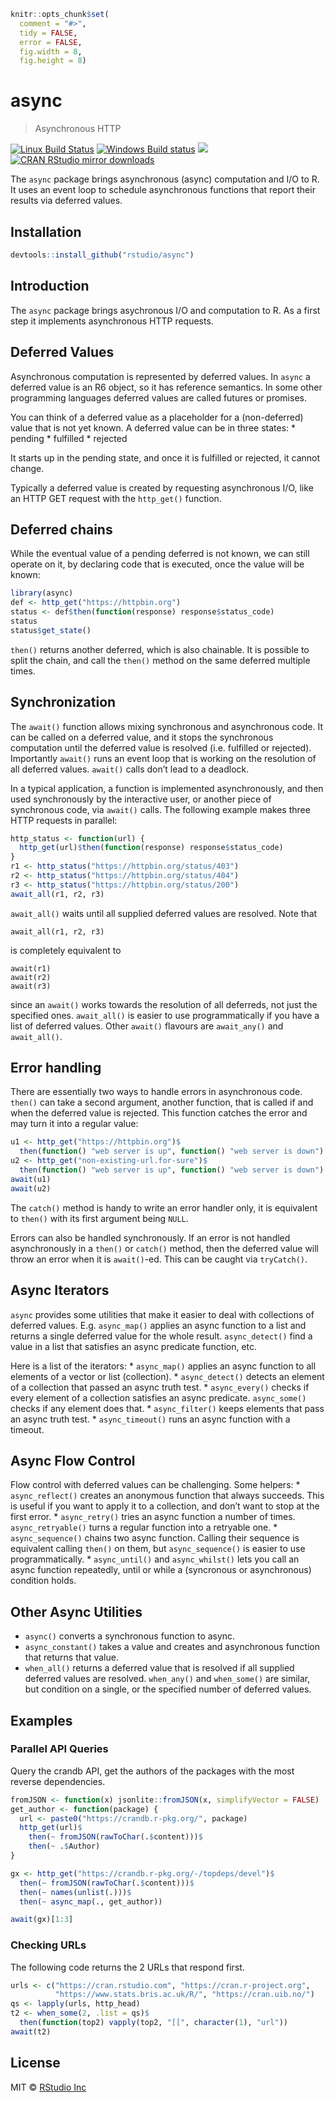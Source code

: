 
```r
knitr::opts_chunk$set(
  comment = "#>",
  tidy = FALSE,
  error = FALSE,
  fig.width = 8,
  fig.height = 8)
```

# async

> Asynchronous HTTP

[![Linux Build Status](https://travis-ci.org/rstudio/async.svg?branch=master)](https://travis-ci.org/rstudio/async)
[![Windows Build status](https://ci.appveyor.com/api/projects/status/github/rstudio/async?svg=true)](https://ci.appveyor.com/project/gaborcsardi/async)
[![](http://www.r-pkg.org/badges/version/async)](http://www.r-pkg.org/pkg/async)
[![CRAN RStudio mirror downloads](http://cranlogs.r-pkg.org/badges/async)](http://www.r-pkg.org/pkg/async)

The `async` package brings asynchronous (async) computation and I/O to R.
It uses an event loop to schedule asynchronous functions that
report their results via deferred values.

## Installation

```r
devtools::install_github("rstudio/async")
```

## Introduction

The `async` package brings asychronous I/O and computation to R. As a first
step it implements asynchronous HTTP requests.

## Deferred Values

Asynchronous computation is represented by deferred values. In `async`
a deferred value is an R6 object, so it has reference semantics.
In some other programming languages deferred values are called futures
or promises.

You can think of a deferred value as a placeholder for
a (non-deferred) value that is not yet known. A deferred value can be in
three states:
* pending
* fulfilled
* rejected

It starts up in the pending state, and once it is fulfilled or rejected,
it cannot change.

Typically a deferred value is created by requesting asynchronous I/O, like
an HTTP GET request with the `http_get()` function.

## Deferred chains

While the eventual value of a pending deferred is not known, we can still
operate on it, by declaring code that is executed, once the value will be
known:

```r
library(async)
def <- http_get("https://httpbin.org")
status <- def$then(function(response) response$status_code)
status
status$get_state()
```

`then()` returns another deferred, which is also chainable. It is possible
to split the chain, and call the `then()` method on the same deferred
multiple times.

## Synchronization

The `await()` function allows mixing synchronous and asynchronous code.
It can be called on a deferred value, and it stops the synchronous
computation until the deferred value is resolved (i.e. fulfilled or
rejected). Importantly `await()` runs an event loop that is working on the
resolution of all deferred values. `await()` calls don't lead to a
deadlock.

In a typical application, a function is implemented asynchronously, and
then used synchronously by the interactive user, or another piece of
synchronous code, via `await()` calls. The following example makes three
HTTP requests in parallel:

```r
http_status <- function(url) {
  http_get(url)$then(function(response) response$status_code)
}
r1 <- http_status("https://httpbin.org/status/403")
r2 <- http_status("https://httpbin.org/status/404")
r3 <- http_status("https://httpbin.org/status/200")
await_all(r1, r2, r3)
```

`await_all()` waits until all supplied deferred values are resolved.
Note that
```
await_all(r1, r2, r3)
```
is completely equivalent to
```
await(r1)
await(r2)
await(r3)
```
since an `await()` works towards the resolution of all deferreds, not just
the specified ones. `await_all()` is easier to use programmatically if you
have a list of deferred values. Other `await()` flavours are `await_any()`
and `await_all()`.

## Error handling

There are essentially two ways to handle errors in asynchronous code.
`then()` can take a second argument, another function, that is called
if and when the deferred value is rejected. This function catches the
error and may turn it into a regular value:

```r
u1 <- http_get("https://httpbin.org")$
  then(function() "web server is up", function() "web server is down")
u2 <- http_get("non-existing-url.for-sure")$
  then(function() "web server is up", function() "web server is down")
await(u1)
await(u2)
```

The `catch()` method is handy to write an error handler only, it is
equivalent to `then()` with its first argument being `NULL`.

Errors can also be handled synchronously. If an error is not handled
asynchronously in a `then()` or `catch()` method, then the deferred value
will throw an error when it is `await()`-ed. This can be caught via
`tryCatch()`.

## Async Iterators

`async` provides some utilities that make it easier to deal with
collections of deferred values. E.g. `async_map()` applies an async function
to a list and returns a single deferred value for the whole result.
`async_detect()` find a value in a list that satisfies an async predicate
function, etc.

Here is a list of the iterators:
* `async_map()` applies an async function to all elements of a vector or
  list (collection).
* `async_detect()` detects an element of a collection that passed an async
  truth test.
* `async_every()` checks if every element of a collection satisfies an async
  predicate. `async_some()` checks if any element does that.
* `async_filter()` keeps elements that pass an async truth test.
* `async_timeout()` runs an async function with a timeout.

## Async Flow Control

Flow control with deferred values can be challenging. Some helpers:
* `async_reflect()` creates an anonymous function that always succeeds.
  This is useful if you want to apply it to a collection, and don't
  want to stop at the first error.
* `async_retry()` tries an async function a number of times.
  `async_retryable()` turns a regular function into a retryable one.
* `async_sequence()` chains two async function. Calling their sequence is
  equivalent calling `then()` on them, but `async_sequence()` is easier to
  use programmatically.
* `async_until()` and `async_whilst()` lets you call an async function
  repeatedly, until or while a (syncronous or asynchronous) condition
  holds.

## Other Async Utilities

* `async()` converts a synchronous function to async.
* `async_constant()` takes a value and creates and asynchronous function
  that returns that value.
* `when_all()` returns a deferred value that is resolved if all supplied
  deferred values are resolved. `when_any()` and `when_some()` are similar,
  but condition on a single, or the specified number of deferred values.

## Examples

### Parallel API Queries

Query the crandb API, get the authors of the packages with the most
reverse dependencies.

```r
fromJSON <- function(x) jsonlite::fromJSON(x, simplifyVector = FALSE)
get_author <- function(package) {
  url <- paste0("https://crandb.r-pkg.org/", package)
  http_get(url)$
    then(~ fromJSON(rawToChar(.$content)))$
    then(~ .$Author)
}

gx <- http_get("https://crandb.r-pkg.org/-/topdeps/devel")$
  then(~ fromJSON(rawToChar(.$content)))$
  then(~ names(unlist(.)))$
  then(~ async_map(., get_author))

await(gx)[1:3]
```

### Checking URLs

The following code returns the 2 URLs that respond first.

```r
urls <- c("https://cran.rstudio.com", "https://cran.r-project.org",
          "https://www.stats.bris.ac.uk/R/", "https://cran.uib.no/")
qs <- lapply(urls, http_head)
t2 <- when_some(2, .list = qs)$
  then(function(top2) vapply(top2, "[[", character(1), "url"))
await(t2)
```

## License

MIT © [RStudio Inc](https://rstudio.com)
